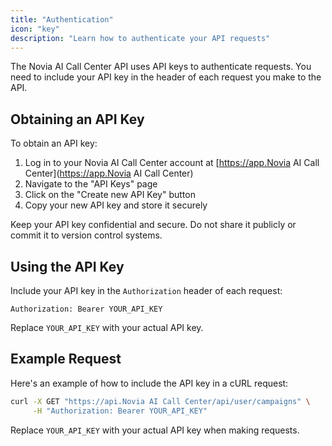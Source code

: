 ```yaml
---
title: "Authentication"
icon: "key"
description: "Learn how to authenticate your API requests"
---
```


The Novia AI Call Center API uses API keys to authenticate requests. You need to include your API key in the header of each request you make to the API.

## Obtaining an API Key

To obtain an API key:

1. Log in to your Novia AI Call Center account at [https://app.Novia AI Call Center](https://app.Novia AI Call Center)
2. Navigate to the "API Keys" page
3. Click on the "Create new API Key" button
4. Copy your new API key and store it securely

<Warning>
  Keep your API key confidential and secure. Do not share it publicly or commit
  it to version control systems.
</Warning>

## Using the API Key

Include your API key in the `Authorization` header of each request:

```
Authorization: Bearer YOUR_API_KEY
```

Replace `YOUR_API_KEY` with your actual API key.

## Example Request

Here's an example of how to include the API key in a cURL request:

```bash
curl -X GET "https://api.Novia AI Call Center/api/user/campaigns" \
     -H "Authorization: Bearer YOUR_API_KEY"
```

Replace `YOUR_API_KEY` with your actual API key when making requests.
